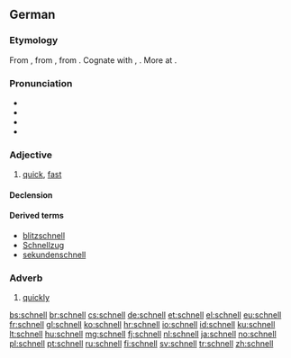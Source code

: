 ==German==

===Etymology===
From {{etyl|gmh|de}} {{term|snel|lang=gmh}}, from {{etyl|goh|de}} {{term|snel||nimble, brave, quick, lively|lang=goh}}, from {{etyl|gem-pro|de}} {{recons|snellaz||active, bold, quick|lang=gem-pro}}. Cognate with {{etyl|nl|-}} {{term|snel|lang=nl}}, {{etyl|en|-}} {{term|snell|lang=en}}. More at {{l|en|snell}}.

===Pronunciation===
*{{IPA|/ʃnɛl/|lang=de}}
*{{audio|De-schnell.ogg|audio (Germany)}}
*{{audio|De-at-schnell.ogg|audio (Austria)}}
* {{rhymes|ɛl|lang=de}}

===Adjective===
{{de-adj|comparative=schneller|superlative=schnellsten}}

# [[quick]], [[fast]]

====Declension====
{{de-decl-adj|schnell|schneller|schnellst}}

====Derived terms====
* [[blitzschnell]]
* [[Schnellzug]]
* [[sekundenschnell]]

===Adverb===
{{de-adv}}

# [[quickly]]

[[bs:schnell]]
[[br:schnell]]
[[cs:schnell]]
[[de:schnell]]
[[et:schnell]]
[[el:schnell]]
[[eu:schnell]]
[[fr:schnell]]
[[gl:schnell]]
[[ko:schnell]]
[[hr:schnell]]
[[io:schnell]]
[[id:schnell]]
[[ku:schnell]]
[[lt:schnell]]
[[hu:schnell]]
[[mg:schnell]]
[[fj:schnell]]
[[nl:schnell]]
[[ja:schnell]]
[[no:schnell]]
[[pl:schnell]]
[[pt:schnell]]
[[ru:schnell]]
[[fi:schnell]]
[[sv:schnell]]
[[tr:schnell]]
[[zh:schnell]]